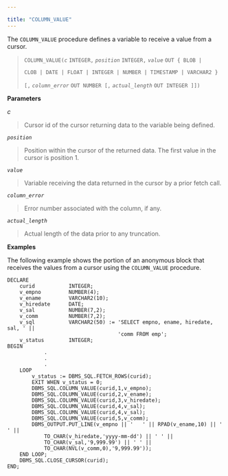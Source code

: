 ---

title: "COLUMN_VALUE"
---

<div id="column_value" class="registered_link"></div>

The `COLUMN_VALUE` procedure defines a variable to receive a value from a cursor.

> `COLUMN_VALUE(`*`c`* `INTEGER,` *`position`* `INTEGER,` *`value`* `OUT { BLOB |`
>
>   `CLOB | DATE | FLOAT | INTEGER | NUMBER | TIMESTAMP | VARCHAR2 }`
>
>   `[,` *`column_error`* `OUT NUMBER [,` *`actual_length`* `OUT INTEGER ]])`

**Parameters**

*c*

> Cursor id of the cursor returning data to the variable being defined.

*`position`*

> Position within the cursor of the returned data. The first value in the cursor is position 1.

*`value`*

> Variable receiving the data returned in the cursor by a prior fetch call.

*`column_error`*

> Error number associated with the column, if any.

*`actual_length`*

> Actual length of the data prior to any truncation.

**Examples**

The following example shows the portion of an anonymous block that receives the values from a cursor using the `COLUMN_VALUE` procedure.

```
DECLARE
    curid           INTEGER;
    v_empno         NUMBER(4);
    v_ename         VARCHAR2(10);
    v_hiredate      DATE;
    v_sal           NUMBER(7,2);
    v_comm          NUMBER(7,2);
    v_sql           VARCHAR2(50) := 'SELECT empno, ename, hiredate, sal, ' ||
                                    'comm FROM emp';
    v_status        INTEGER;
BEGIN
            .
            .
            .
    LOOP
        v_status := DBMS_SQL.FETCH_ROWS(curid);
        EXIT WHEN v_status = 0;
        DBMS_SQL.COLUMN_VALUE(curid,1,v_empno);
        DBMS_SQL.COLUMN_VALUE(curid,2,v_ename);
        DBMS_SQL.COLUMN_VALUE(curid,3,v_hiredate);
        DBMS_SQL.COLUMN_VALUE(curid,4,v_sal);
        DBMS_SQL.COLUMN_VALUE(curid,4,v_sal);
        DBMS_SQL.COLUMN_VALUE(curid,5,v_comm);
        DBMS_OUTPUT.PUT_LINE(v_empno || '   ' || RPAD(v_ename,10) || '  ' ||
            TO_CHAR(v_hiredate,'yyyy-mm-dd') || ' ' ||
            TO_CHAR(v_sal,'9,999.99') || ' ' ||
            TO_CHAR(NVL(v_comm,0),'9,999.99'));
    END LOOP;
    DBMS_SQL.CLOSE_CURSOR(curid);
END;
```


